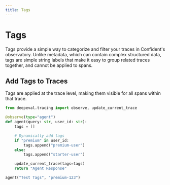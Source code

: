 ```yaml
---
title: Tags
---
```


# Tags

Tags provide a simple way to categorize and filter your traces in Confident's observatory. Unlike metadata, which can contain complex structured data, tags are simple string labels that make it easy to group related traces together, and cannot be applied to spans.

## Add Tags to Traces

Tags are applied at the trace level, making them visible for all spans within that trace.

```python
from deepeval.tracing import observe, update_current_trace

@observe(type="agent")
def agent(query: str, user_id: str):
    tags = []

    # Dynamically add tags
    if "premium" in user_id:
        tags.append("premium-user")
    else:
        tags.append("starter-user")

    update_current_trace(tags=tags)
    return "Agent Response"

agent("Test Tags", "premium-123")
```



